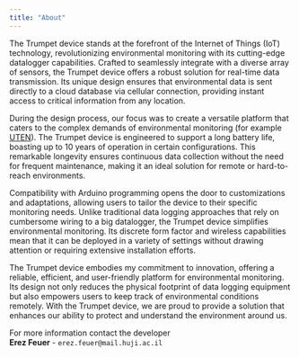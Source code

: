 ```yaml
---
title: "About"
---
```


The Trumpet device stands at the forefront of the Internet of Things (IoT) technology, revolutionizing environmental monitoring with its cutting-edge datalogger capabilities. Crafted to seamlessly integrate with a diverse array of sensors, the Trumpet device offers a robust solution for real-time data transmission. Its unique design ensures that environmental data is sent directly to a cloud database via cellular connection, providing instant access to critical information from any location.

During the design process, our focus was to create a versatile platform that caters to the complex demands of environmental monitoring (for example [UTEN](https://www.uten-network.com/)). The Trumpet device is engineered to support a long battery life, boasting up to 10 years of operation in certain configurations. This remarkable longevity ensures continuous data collection without the need for frequent maintenance, making it an ideal solution for remote or hard-to-reach environments.

Compatibility with Arduino programming opens the door to customizations and adaptations, allowing users to tailor the device to their specific monitoring needs. Unlike traditional data logging approaches that rely on cumbersome wiring to a big datalogger, the Trumpet device simplifies environmental monitoring. Its discrete form factor and wireless capabilities mean that it can be deployed in a variety of settings without drawing attention or requiring extensive installation efforts.

The Trumpet device embodies my commitment to innovation, offering a reliable, efficient, and user-friendly platform for environmental monitoring. Its design not only reduces the physical footprint of data logging equipment but also empowers users to keep track of environmental conditions remotely. With the Trumpet device, we are proud to provide a solution that enhances our ability to protect and understand the environment around us.

For more information contact the developer  
**Erez Feuer** - `erez.feuer@mail.huji.ac.il`

